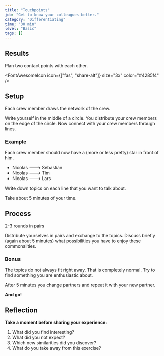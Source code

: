 ```yaml
---
title: "Touchpoints"
job: "Get to know your colleagues better."
category: "Differentiating"
time: "30 min"
level: "Basic"
tags: []
---
```


## Results

Plan two contact points with each other.

<FontAwesomeIcon icon={["fas", "share-alt"]} size="3x" color="#4285f4" />

## Setup

Each crew member draws the network of the crew.

Write yourself in the middle of a circle.
You distribute your crew members on the edge of the circle.
Now connect with your crew members through lines.

### Example

Each crew member should now have a (more or less pretty) star in front of him.

- Nicolas ---> Sebastian
- Nicolas ---> Tim
- Nicolas ---> Lars

Write down topics on each line that you want to talk about.

Take about 5 minutes of your time.

## Process

2-3 rounds in pairs

Distribute yourselves in pairs and exchange to the topics.
Discuss briefly (again about 5 minutes) what possibilities you have to enjoy these commonalities.

### Bonus

The topics do not always fit right away. That is completely normal.
Try to find something you are enthusiastic about.

After 5 minutes you change partners and repeat it with your new partner.

**And go!**

## Reflection

**Take a moment before sharing your experience:**

1. What did you find interesting?
2. What did you not expect?
3. Which new similarities did you discover?
4. What do you take away from this exercise?
